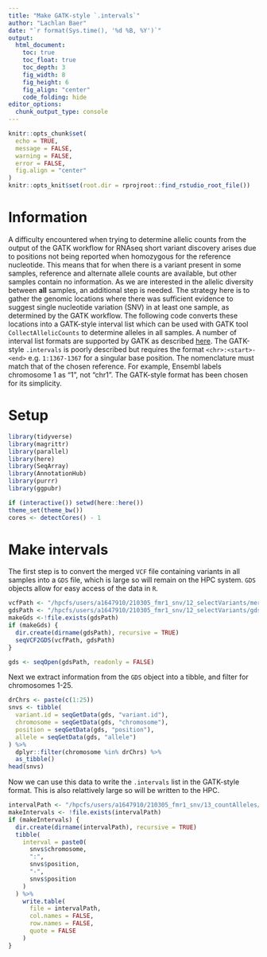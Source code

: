 ```yaml
---
title: "Make GATK-style `.intervals`"
author: "Lachlan Baer"
date: "`r format(Sys.time(), '%d %B, %Y')`"
output:
  html_document:
    toc: true
    toc_float: true
    toc_depth: 3
    fig_width: 8
    fig_height: 6
    fig_align: "center"
    code_folding: hide
editor_options: 
  chunk_output_type: console
---
```


```r
knitr::opts_chunk$set(
  echo = TRUE,
  message = FALSE,
  warning = FALSE,
  error = FALSE, 
  fig.align = "center"
)
knitr::opts_knit$set(root.dir = rprojroot::find_rstudio_root_file())
```

# Information

A difficulty encountered when trying to determine allelic counts from the output of the GATK workflow for RNAseq short variant discovery arises due to positions not being reported when homozygous for the reference nucleotide.
This means that for when there is a variant present in some samples, reference and alternate allele counts are available, but other samples contain no information.
As we are interested in the allelic diversity between **all** samples, an additional step is needed.
The strategy here is to gather the genomic locations where there was sufficient evidence to suggest single nucleotide variation (SNV) in at least one sample, as determined by the GATK workflow.
The following code converts these locations into a GATK-style interval list which can be used with GATK tool `CollectAllelicCounts` to determine alleles in all samples.
A number of interval list formats are supported by GATK as described [here](https://gatk.broadinstitute.org/hc/en-us/articles/360035531852-Intervals-and-interval-lists).
The GATK-style `.intervals` is poorly described but requires the format `<chr>:<start>-<end>` e.g. `1:1367-1367` for a singular base position. 
The nomenclature must match that of the chosen reference. 
For example, Ensembl labels chromosome 1 as "1", not "chr1".
The GATK-style format has been chosen for its simplicity.

# Setup 

```r
library(tidyverse)
library(magrittr)
library(parallel)
library(here)
library(SeqArray)
library(AnnotationHub)
library(purrr)
library(ggpubr)
```

```r
if (interactive()) setwd(here::here())
theme_set(theme_bw())
cores <- detectCores() - 1
```

# Make intervals

The first step is to convert the merged `VCF` file containing variants in all samples into a `GDS` file, which is large so will remain on the HPC system.
`GDS` objects allow for easy access of the data in `R`.

```r
vcfPath <- "/hpcfs/users/a1647910/210305_fmr1_snv/12_selectVariants/mergedVcf/mergedVcf.vcf.gz"
gdsPath <- "/hpcfs/users/a1647910/210305_fmr1_snv/12_selectVariants/gds/mergedGds.gds"
makeGds <-!file.exists(gdsPath)
if (makeGds) {
  dir.create(dirname(gdsPath), recursive = TRUE)
  seqVCF2GDS(vcfPath, gdsPath)
}
```

```r
gds <- seqOpen(gdsPath, readonly = FALSE)
```

Next we extract information from the `GDS` object into a tibble, and filter for chromosomes 1-25.

```r
drChrs <- paste(c(1:25))
snvs <- tibble(
  variant.id = seqGetData(gds, "variant.id"),
  chromosome = seqGetData(gds, "chromosome"),
  position = seqGetData(gds, "position"),
  allele = seqGetData(gds, "allele")
) %>%
  dplyr::filter(chromosome %in% drChrs) %>%
  as_tibble()
head(snvs)
```

Now we can use this data to write the `.intervals` list in the GATK-style format.
This is also relattively large so will be written to the HPC.

```r
intervalPath <- "/hpcfs/users/a1647910/210305_fmr1_snv/13_countAlleles/intervals/snvs.intervals"
makeIntervals <- !file.exists(intervalPath)
if (makeIntervals) {
  dir.create(dirname(intervalPath), recursive = TRUE)
  tibble(
    interval = paste0(
      snvs$chromosome,
      ":",
      snvs$position,
      "-",
      snvs$position
    )
  ) %>%
    write.table(
      file = intervalPath,
      col.names = FALSE,
      row.names = FALSE,
      quote = FALSE
    )
}
```
